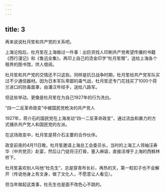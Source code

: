 ```yaml
---
---
---
```

title: 3
---



再来说说杜月笙和共产党的关系吧。

上海沦陷后，杜月笙在上海做过一件事：出巨资找人印刷共产党希望传播的书籍《西行漫记》和《鲁迅全集》，再印上自己的烫金印字“杜月笙赠”，送给上海各个租界的图书馆，供人借阅。

杜月笙和共产党的交情还不只这些。同样是抗日战争时期，杜月笙给共产党军队买过不少通信器材。因为日本军队卑鄙的毒气战，杜月笙还专门花钱买了1000个荷兰进口的防毒面罩，由潘汉年经手，送给八路军。

但这些举动，更像是杜月笙在为自己1927年的行为洗白。

“四一二反革命政变”中被国民党枪决的共产党人



1927年，蒋介石的国民党在上海发动“四一二反革命政变”，通过流血和暴力的方式捕杀共产党人和国民党的左派。

在这场政变中，杜月笙是蒋介石主要的合作伙伴。

政变前夜的4月11日晚，杜月笙邀请上海总工会委员长，当时的上海工人领袖汪寿华（中共党员）赴宴，然后让门徒将汪打昏，塞入麻袋，直接活埋于上海的西枫林桥下。

杜月笙喜欢别人叫他“杜先生”，总是穿青布长衫，再热的天，第一粒扣子也不会解开（传说他身上有文身，做了文化人，不愿意让人看见）。

但当年做起这类事，杜先生也是面不改色心不跳的。